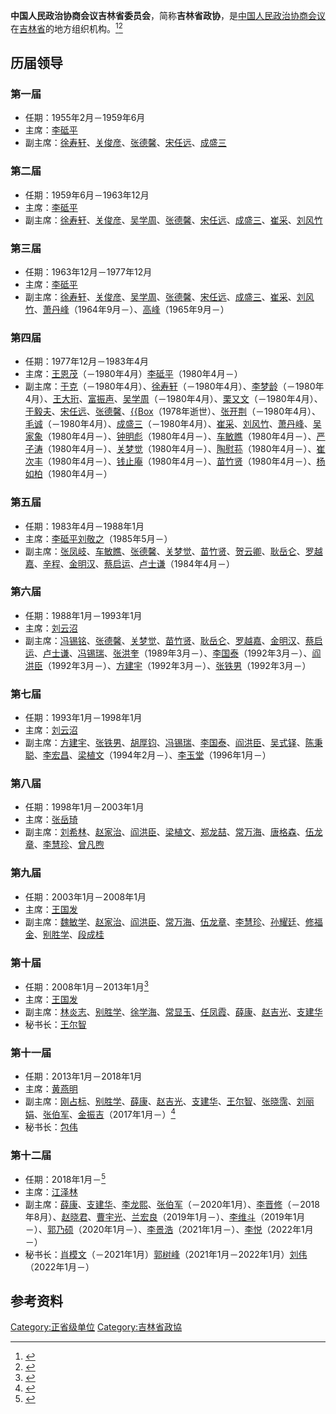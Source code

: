 '''中国人民政治协商会议吉林省委员会'''，简称'''吉林省政协'''，是[[中国人民政治协商会议|中国人民政治协商会议]]在[[吉林省|吉林省]]的地方组织机构。<ref>{{Cite book|title=中华人民共和国职官志|author=何虎生, 李耀东, 向常福主编|publisher=中国社会出版社|year=2003|isbn=9787800883934|location=北京|pages=}}</ref><ref>{{Cite book|title=吉林省志 卷九 / 人民政协志|author=吉林省地方志编纂委员会编纂|publisher=吉林人民出版社|year=2005|isbn=7206035760|location=长春|pages=}}</ref>

== 历届领导 ==
=== 第一届 ===
* 任期：1955年2月－1959年6月
* 主席：[[李砥平|李砥平]]
* 副主席：[[徐寿轩|徐寿轩]]、[[关俊彦_(1885年)|关俊彦]]、[[张德馨|张德馨]]、[[宋任远|宋任远]]、[[成盛三|成盛三]]

=== 第二届 ===
* 任期：1959年6月－1963年12月
* 主席：[[李砥平|李砥平]]
* 副主席：[[徐寿轩|徐寿轩]]、[[关俊彦_(1885年)|关俊彦]]、[[吴学周|吴学周]]、[[张德馨|张德馨]]、[[宋任远|宋任远]]、[[成盛三|成盛三]]、[[崔采|崔采]]、[[刘风竹|刘风竹]]

=== 第三届 ===
* 任期：1963年12月－1977年12月
* 主席：[[李砥平|李砥平]]
* 副主席：[[徐寿轩|徐寿轩]]、[[关俊彦_(1885年)|关俊彦]]、[[吴学周|吴学周]]、[[张德馨|张德馨]]、[[宋任远|宋任远]]、[[成盛三|成盛三]]、[[崔采|崔采]]、[[刘风竹|刘风竹]]、[[萧丹峰|萧丹峰]]（1964年9月－）、[[高峰_(1914年)|高峰]]（1965年9月－）

=== 第四届 ===
* 任期：1977年12月－1983年4月
* 主席：[[王恩茂|王恩茂]]（－1980年4月）{{to}}[[李砥平|李砥平]]（1980年4月－）
* 副主席：[[于克|于克]]（－1980年4月）、[[徐寿轩|徐寿轩]]（－1980年4月）、[[李梦龄|李梦龄]]（－1980年4月）、[[王大珩|王大珩]]、[[富振声|富振声]]、[[吴学周|吴学周]]（－1980年4月）、[[栗又文|栗又文]]（－1980年4月）、[[于毅夫|于毅夫]]、[[宋任远|宋任远]]、[[张德馨|张德馨]]、[[张文海_(1905年)|{{Box]]（1978年逝世）、[[张开荆|张开荆]]（－1980年4月）、[[毛诚|毛诚]]（－1980年4月）、[[成盛三|成盛三]]（－1980年4月）、[[崔采|崔采]]、[[刘风竹|刘风竹]]、[[萧丹峰|萧丹峰]]、[[吴家象|吴家象]]（1980年4月－）、[[钟明彪|钟明彪]]（1980年4月－）、[[车敏瞧|车敏瞧]]（1980年4月－）、[[严子涛|严子涛]]（1980年4月－）、[[关梦觉|关梦觉]]（1980年4月－）、[[陶慰荪|陶慰荪]]（1980年4月－）、[[崔次丰|崔次丰]]（1980年4月－）、[[钱止庵|钱止庵]]（1980年4月－）、[[苗竹贤|苗竹贤]]（1980年4月－）、[[杨如柏|杨如柏]]（1980年4月－）

=== 第五届 ===
* 任期：1983年4月－1988年1月
* 主席：[[李砥平|李砥平]]{{to}}[[刘敬之|刘敬之]]（1985年5月－）
* 副主席：[[张凤岐_(1921年)|张凤岐]]、[[车敏瞧|车敏瞧]]、[[张德馨|张德馨]]、[[关梦觉|关梦觉]]、[[苗竹贤|苗竹贤]]、[[贺云卿|贺云卿]]、[[耿岳仑|耿岳仑]]、[[罗越嘉|罗越嘉]]、[[辛程|辛程]]、[[金明汉|金明汉]]、[[蔡启运|蔡启运]]、[[卢士谦|卢士谦]]（1984年4月－）

=== 第六届 ===
* 任期：1988年1月－1993年1月
* 主席：[[刘云沼|刘云沼]]
* 副主席：[[冯锡铭|冯锡铭]]、[[张德馨|张德馨]]、[[关梦觉|关梦觉]]、[[苗竹贤|苗竹贤]]、[[耿岳仑|耿岳仑]]、[[罗越嘉|罗越嘉]]、[[金明汉|金明汉]]、[[蔡启运|蔡启运]]、[[卢士谦|卢士谦]]、[[冯锡瑞|冯锡瑞]]、[[张洪奎|张洪奎]]（1989年3月－）、[[李国泰_(1924年)|李国泰]]（1992年3月－）、[[阎洪臣|阎洪臣]]（1992年3月－）、[[方建宇|方建宇]]（1992年3月－）、[[张铁男|张铁男]]（1992年3月－）

=== 第七届 ===
* 任期：1993年1月－1998年1月
* 主席：[[刘云沼|刘云沼]]
* 副主席：[[方建宇|方建宇]]、[[张铁男|张铁男]]、[[胡厚钧|胡厚钧]]、[[冯锡瑞|冯锡瑞]]、[[李国泰_(1924年)|李国泰]]、[[阎洪臣|阎洪臣]]、[[吴式铎|吴式铎]]、[[陈秉聪|陈秉聪]]、[[李宏昌|李宏昌]]、[[梁植文|梁植文]]（1994年2月－）、[[李玉堂_(1938年)|李玉堂]]（1996年1月－）

=== 第八届 ===
* 任期：1998年1月－2003年1月
* 主席：[[张岳琦|张岳琦]]
* 副主席：[[刘希林|刘希林]]、[[赵家治|赵家治]]、[[阎洪臣|阎洪臣]]、[[梁植文|梁植文]]、[[郑龙喆|郑龙喆]]、[[常万海|常万海]]、[[唐格森|唐格森]]、[[伍龙章|伍龙章]]、[[李慧珍_(政治人物)|李慧珍]]、[[曾凡煦|曾凡煦]]

=== 第九届 ===
* 任期：2003年1月－2008年1月
* 主席：[[王国发_(1945年)|王国发]]
* 副主席：[[魏敏学|魏敏学]]、[[赵家治|赵家治]]、[[阎洪臣|阎洪臣]]、[[常万海|常万海]]、[[伍龙章|伍龙章]]、[[李慧珍_(政治人物)|李慧珍]]、[[孙耀廷|孙耀廷]]、[[修福金|修福金]]、[[别胜学|别胜学]]、[[段成桂|段成桂]]

=== 第十届 ===
* 任期：2008年1月－2013年1月<ref>{{Cite web|title=政协吉林省第十届委员会名单|url=http://www.ce.cn/xwzx/gnsz/szyw/200801/14/t20080114_14214893.shtml|accessdate=2020-09-03|work=中国经济网|archive-date=2017-11-23|archive-url=https://web.archive.org/web/20171123063455/http://www.ce.cn/xwzx/gnsz/szyw/200801/14/t20080114_14214893.shtml|dead-url=no}}</ref>
* 主席：[[王国发_(1945年)|王国发]]
* 副主席：[[林炎志|林炎志]]、[[别胜学|别胜学]]、[[徐学海_(1948年)|徐学海]]、[[常显玉|常显玉]]、[[任凤霞|任凤霞]]、[[薛康|薛康]]、[[赵吉光|赵吉光]]、[[支建华|支建华]]
* 秘书长：[[王尔智|王尔智]]

=== 第十一届 ===
* 任期：2013年1月－2018年1月
* 主席：[[黄燕明|黄燕明]]
* 副主席：[[刚占标|刚占标]]、[[别胜学|别胜学]]、[[薛康|薛康]]、[[赵吉光|赵吉光]]、[[支建华|支建华]]、[[王尔智|王尔智]]、[[张晓霈|张晓霈]]、[[刘丽娟_(电影事业家)|刘丽娟]]、[[张伯军|张伯军]]、[[金振吉|金振吉]]（2017年1月－）<ref>{{Cite web|title=金振吉任政协吉林省第十一届委员会副主席|url=http://www.xinhuanet.com//2017-01/19/c_129453853.htm|accessdate=2020-09-03|work=人民网|archive-date=2021-05-24|archive-url=https://web.archive.org/web/20210524161224/http://www.xinhuanet.com//2017-01/19/c_129453853.htm}}</ref>
* 秘书长：[[包伟|包伟]]

=== 第十二届 ===
* 任期：2018年1月－<ref>{{Cite web|title=政协吉林省第十二届委员会主席、副主席、秘书长、常务委员名单|url=http://www.jl.gov.cn/szfzt/2018lh/hydt/201801/t20180131_4546557.html|accessdate=2020-09-03|work=吉林日报}}</ref>
* 主席：[[江泽林|江泽林]]
* 副主席：[[薛康|薛康]]、[[支建华|支建华]]、[[李龙熙|李龙熙]]、[[张伯军|张伯军]]（－2020年1月）、[[李晋修|李晋修]]（－2018年8月）、[[赵晓君|赵晓君]]、[[曹宇光|曹宇光]]、[[兰宏良|兰宏良]]（2019年1月－）、[[李维斗|李维斗]]（2019年1月－）、[[郭乃硕|郭乃硕]]（2020年1月－）、[[李景浩|李景浩]]（2021年1月－）、[[李悦_(1962年)|李悦]]（2022年1月－）
* 秘书长：[[肖模文|肖模文]]（－2021年1月）{{to}}[[郭树峰|郭树峰]]（2021年1月－2022年1月）{{to}}[[刘伟_(1970年4月)|刘伟]]（2022年1月－）

== 参考资料 ==
{{reflist}}

{{中国人民政治协商会议}}
{{中华人民共和国吉林省正职领导人|nocat}}
{{吉林省领导人}}

[[Category:正省级单位|Category:正省级单位]]
[[Category:吉林省政協|Category:吉林省政協]]